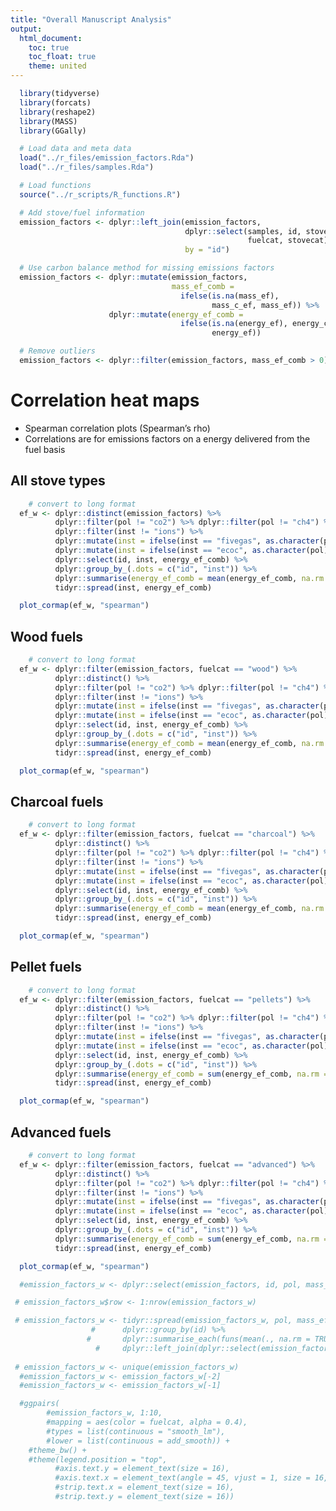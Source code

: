 ```yaml
---
title: "Overall Manuscript Analysis"
output:
  html_document:
    toc: true
    toc_float: true
    theme: united
---
```


```r
  library(tidyverse)
  library(forcats)
  library(reshape2)
  library(MASS)
  library(GGally)
```

```r
  # Load data and meta data
  load("../r_files/emission_factors.Rda")
  load("../r_files/samples.Rda")
```

```r
  # Load functions
  source("../r_scripts/R_functions.R")
```

```r
  # Add stove/fuel information
  emission_factors <- dplyr::left_join(emission_factors, 
                                       dplyr::select(samples, id, stove, fuel,
                                                     fuelcat, stovecat),
                                       by = "id")
```

```r
  # Use carbon balance method for missing emissions factors
  emission_factors <- dplyr::mutate(emission_factors, 
                                    mass_ef_comb = 
                                      ifelse(is.na(mass_ef),
                                             mass_c_ef, mass_ef)) %>%
                      dplyr::mutate(energy_ef_comb =
                                      ifelse(is.na(energy_ef), energy_c_ef,
                                             energy_ef))
```

```r
  # Remove outliers
  emission_factors <- dplyr::filter(emission_factors, mass_ef_comb > 0)
```

# Correlation heat maps
* Spearman correlation plots (Spearman's rho)
* Correlations are for emissions factors on a energy delivered from the fuel basis

## All stove types

```r
    # convert to long format
  ef_w <- dplyr::distinct(emission_factors) %>%
          dplyr::filter(pol != "co2") %>% dplyr::filter(pol != "ch4") %>%
          dplyr::filter(inst != "ions") %>%
          dplyr::mutate(inst = ifelse(inst == "fivegas", as.character(pol), as.character(inst))) %>%
          dplyr::mutate(inst = ifelse(inst == "ecoc", as.character(pol), as.character(inst))) %>%
          dplyr::select(id, inst, energy_ef_comb) %>%
          dplyr::group_by_(.dots = c("id", "inst")) %>% 
          dplyr::summarise(energy_ef_comb = mean(energy_ef_comb, na.rm = TRUE)) %>%
          tidyr::spread(inst, energy_ef_comb)

  plot_cormap(ef_w, "spearman")
```

## Wood fuels

```r
    # convert to long format
  ef_w <- dplyr::filter(emission_factors, fuelcat == "wood") %>%
          dplyr::distinct() %>%
          dplyr::filter(pol != "co2") %>% dplyr::filter(pol != "ch4") %>%
          dplyr::filter(inst != "ions") %>%
          dplyr::mutate(inst = ifelse(inst == "fivegas", as.character(pol), as.character(inst))) %>%
          dplyr::mutate(inst = ifelse(inst == "ecoc", as.character(pol), as.character(inst))) %>%
          dplyr::select(id, inst, energy_ef_comb) %>%
          dplyr::group_by_(.dots = c("id", "inst")) %>% 
          dplyr::summarise(energy_ef_comb = mean(energy_ef_comb, na.rm = TRUE)) %>%
          tidyr::spread(inst, energy_ef_comb)

  plot_cormap(ef_w, "spearman")
```

## Charcoal fuels

```r
    # convert to long format
  ef_w <- dplyr::filter(emission_factors, fuelcat == "charcoal") %>%
          dplyr::distinct() %>%
          dplyr::filter(pol != "co2") %>% dplyr::filter(pol != "ch4") %>%
          dplyr::filter(inst != "ions") %>%
          dplyr::mutate(inst = ifelse(inst == "fivegas", as.character(pol), as.character(inst))) %>%
          dplyr::mutate(inst = ifelse(inst == "ecoc", as.character(pol), as.character(inst))) %>%
          dplyr::select(id, inst, energy_ef_comb) %>%
          dplyr::group_by_(.dots = c("id", "inst")) %>% 
          dplyr::summarise(energy_ef_comb = mean(energy_ef_comb, na.rm = TRUE)) %>%
          tidyr::spread(inst, energy_ef_comb)

  plot_cormap(ef_w, "spearman")
```

## Pellet fuels

```r
    # convert to long format
  ef_w <- dplyr::filter(emission_factors, fuelcat == "pellets") %>%
          dplyr::distinct() %>%
          dplyr::filter(pol != "co2") %>% dplyr::filter(pol != "ch4") %>%
          dplyr::filter(inst != "ions") %>%
          dplyr::mutate(inst = ifelse(inst == "fivegas", as.character(pol), as.character(inst))) %>%
          dplyr::mutate(inst = ifelse(inst == "ecoc", as.character(pol), as.character(inst))) %>%
          dplyr::select(id, inst, energy_ef_comb) %>%
          dplyr::group_by_(.dots = c("id", "inst")) %>% 
          dplyr::summarise(energy_ef_comb = sum(energy_ef_comb, na.rm = TRUE)) %>%
          tidyr::spread(inst, energy_ef_comb)

  plot_cormap(ef_w, "spearman")
```

## Advanced fuels

```r
    # convert to long format
  ef_w <- dplyr::filter(emission_factors, fuelcat == "advanced") %>%
          dplyr::distinct() %>%
          dplyr::filter(pol != "co2") %>% dplyr::filter(pol != "ch4") %>%
          dplyr::filter(inst != "ions") %>%
          dplyr::mutate(inst = ifelse(inst == "fivegas", as.character(pol), as.character(inst))) %>%
          dplyr::mutate(inst = ifelse(inst == "ecoc", as.character(pol), as.character(inst))) %>%
          dplyr::select(id, inst, energy_ef_comb) %>%
          dplyr::group_by_(.dots = c("id", "inst")) %>% 
          dplyr::summarise(energy_ef_comb = sum(energy_ef_comb, na.rm = TRUE)) %>%
          tidyr::spread(inst, energy_ef_comb)

  plot_cormap(ef_w, "spearman")
```

```r
  #emission_factors_w <- dplyr::select(emission_factors, id, pol, mass_ef_comb)

 # emission_factors_w$row <- 1:nrow(emission_factors_w)

 # emission_factors_w <- tidyr::spread(emission_factors_w, pol, mass_ef_comb) %>%
                  #      dplyr::group_by(id) %>%
                 #       dplyr::summarise_each(funs(mean(., na.rm = TRUE))) %>%
                   #     dplyr::left_join(dplyr::select(emission_factors, id, fuelcat))
  
 # emission_factors_w <- unique(emission_factors_w)
  #emission_factors_w <- emission_factors_w[-2]
  #emission_factors_w <- emission_factors_w[-1]
```

```r
  
  #ggpairs(
        #emission_factors_w, 1:10,
        #mapping = aes(color = fuelcat, alpha = 0.4),
        #types = list(continuous = "smooth_lm"),
        #lower = list(continuous = add_smooth)) +
    #theme_bw() +
    #theme(legend.position = "top",
          #axis.text.y = element_text(size = 16),
          #axis.text.x = element_text(angle = 45, vjust = 1, size = 16, hjust = 1),
          #strip.text.x = element_text(size = 16),
          #strip.text.y = element_text(size = 16))
    
```